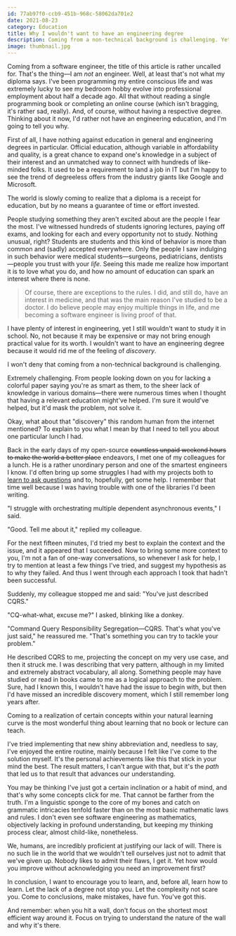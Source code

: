 ```yaml
---
id: 77ab97f0-ccb9-451b-968c-58062da701e2
date: 2021-08-23
category: Education
title: Why I wouldn't want to have an engineering degree
description: Coming from a non-technical background is challenging. Yet I wouldn't want to have studied software engineering regardless because it would've taken one little but incredibly important thing from me.
image: thumbnail.jpg
---
```


Coming from a software engineer, the title of this article is rather uncalled for. That's the thing—I am _not_ an engineer. Well, at least that's not what my diploma says. I've been programming my entire conscious life and was extremely lucky to see my bedroom hobby evolve into professional employment about half a decade ago. All that without reading a single programming book or completing an online course (which isn't bragging, it's rather sad, really). And, of course, without having a respective degree. Thinking about it now, I'd rather not have an engineering education, and I'm going to tell you why.

First of all, I have nothing against education in general and engineering degrees in particular. Official education, although variable in affordability and quality, is a great chance to expand one's knowledge in a subject of their interest and an unmatched way to connect with hundreds of like-minded folks. It used to be a requirement to land a job in IT but I'm happy to see the trend of degreeless offers from the industry giants like Google and Microsoft.

<Quote>
  The world is slowly coming to realize that a diploma is a receipt for
  education, but by no means a guarantee of time or effort invested.
</Quote>

People studying something they aren't excited about are the people I fear the most. I've witnessed hundreds of students ignoring lectures, paying off exams, and looking for each and every opportunity not to study. Nothing unusual, right? Students are students and this kind of behavior is more than common and (sadly) accepted everywhere. Only the people I saw indulging in such behavior were medical students—surgeons, pediatricians, dentists—people you trust with your _life_. Seeing this made me realize how important it is to love what you do, and how no amount of education can spark an interest where there is none.

> Of course, there are exceptions to the rules. I did, and still do, have an interest in medicine, and that was the main reason I've studied to be a doctor. I do believe people may enjoy multiple things in life, and me becoming a software engineer is living proof of that.

I have plenty of interest in engineering, yet I still wouldn't want to study it in school. No, not because it may be expensive or may not bring enough practical value for its worth. I wouldn't want to have an engineering degree because it would rid me of the feeling of _discovery_.

<Quote>
  I won't deny that coming from a non-technical background is challenging.
</Quote>

Extremely challenging. From people looking down on you for lacking a colorful paper saying you're as smart as them, to the sheer lack of knowledge in various domains—there were numerous times when I thought that having a relevant education might've helped. I'm sure it would've helped, but it'd mask the problem, not solve it.

Okay, what about that "discovery" this random human from the internet mentioned? To explain to you what I mean by that I need to tell you about one particular lunch I had.

Back in the early days of my open-source ~~countless unpaid weekend hours to make the world a better place~~ endeavors, I met one of my colleagues for a lunch. He is a rather unordinary person and one of the smartest engineers I know. I'd often bring up some struggles I had with my projects both to [learn to ask questions](/blog/how-to-ask-questions) and to, hopefully, get some help. I remember that time well because I was having trouble with one of the libraries I'd been writing.

"I struggle with orchestrating multiple dependent asynchronous events," I said.

"Good. Tell me about it," replied my colleague.

For the next fifteen minutes, I'd tried my best to explain the context and the issue, and it appeared that I succeeded. Now to bring some more context to you, I'm not a fan of one-way conversations, so whenever I ask for help, I try to mention at least a few things I've tried, and suggest my hypothesis as to why they failed. And thus I went through each approach I took that hadn't been successful.

Suddenly, my colleague stopped me and said: "You've just described CQRS."

"CQ-what-what, excuse me?" I asked, blinking like a donkey.

"Command Query Responsibility Segregation—CQRS. That's what you've just said," he reassured me. "That's something you can try to tackle your problem."

He described CQRS to me, projecting the concept on my very use case, and then it struck me. I was describing that very pattern, although in my limited and extremely abstract vocabulary, all along. Something people may have studied or read in books came to me as a logical approach to the problem. Sure, had I known this, I wouldn't have had the issue to begin with, but then I'd have missed an incredible discovery moment, which I still remember long years after.

<Quote>
  Coming to a realization of certain concepts within your natural learning curve
  is the most wonderful thing about learning that no book or lecture can teach.
</Quote>

I've tried implementing that new shiny abbreviation and, needless to say, I've enjoyed the entire routine, mainly because I felt like I've come to the solution myself. It's the personal achievements like this that stick in your mind the best. The result matters, I can't argue with that, but it's the _path_ that led us to that result that advances our understanding.

You may be thinking I've just got a certain inclination or a habit of mind, and that's why some concepts click for me. That cannot be farther from the truth. I'm a linguistic sponge to the core of my bones and catch on grammatic intricacies tenfold faster than on the most basic mathematic laws and rules. I don't even see software engineering as mathematics, objectively lacking in profound understanding, but keeping my thinking process clear, almost child-like, nonetheless.

We, humans, are incredibly proficient at justifying our lack of will. There is no such lie in the world that we wouldn't tell ourselves just not to admit that we've given up. Nobody likes to admit their flaws, I get it. Yet how would you improve without acknowledging you need an improvement first?

In conclusion, I want to encourage you to learn, and, before all, learn how to learn. Let the lack of a degree not stop you. Let the complexity not scare you. Come to conclusions, make mistakes, have fun. You've got this.

<Quote>
  And remember: when you hit a wall, don't focus on the shortest most efficient
  way around it. Focus on trying to understand the nature of the wall and why
  it's there.
</Quote>
